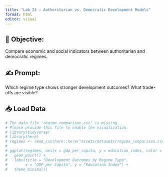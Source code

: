 ```yaml
---
title: "Lab 23 – Authoritarian vs. Democratic Development Models"
format: html
editor: visual
---
```


## 🧭 Objective:   
Compare economic and social indicators between authoritarian and democratic regimes.

## ✍️ Prompt:  
Which regime type shows stronger development outcomes? What trade-offs are visible?

## 📥 Load Data
```r
# The data file 'regime_comparison.csv' is missing.
# Please provide this file to enable the visualization.
# library(tidyverse)
# library(here)
# regimes <- read_csv(here::here("assets/datasets/regime_comparison.csv"))
# 
# ggplot(regimes, aes(x = gdp_per_capita, y = education_index, color = regime_type)) +
#   geom_point() +
#   labs(title = "Development Outcomes by Regime Type",
#        x = "GDP per Capita", y = "Education Index") +
#   theme_minimal()
```


